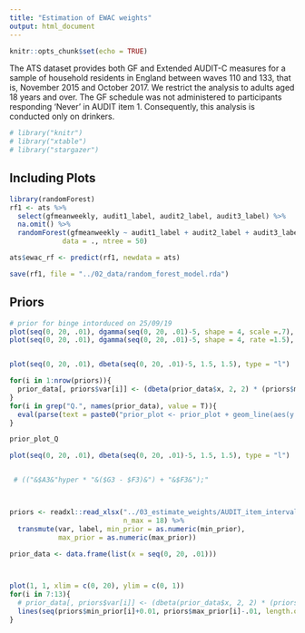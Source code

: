 ```yaml
---
title: "Estimation of EWAC weights"
output: html_document
---
```


```r
knitr::opts_chunk$set(echo = TRUE)


```

The ATS dataset provides both GF and Extended AUDIT-C measures for a sample of household residents in England between waves 110 and 133, that is, November 2015 and October 2017. We restrict the analysis to adults aged 18 years and over. The GF schedule was not administered to participants responding 'Never' in AUDIT item 1. Consequently, this analysis is conducted only on drinkers.


```r

# library("knitr")
# library("xtable")
# library("stargazer")


```

## Including Plots


 
```r

library(randomForest)
rf1 <- ats %>% 
  select(gfmeanweekly, audit1_label, audit2_label, audit3_label) %>% 
  na.omit() %>%
  randomForest(gfmeanweekly ~ audit1_label + audit2_label + audit3_label,
             data = ., ntree = 50)

ats$ewac_rf <- predict(rf1, newdata = ats)

save(rf1, file = "../02_data/random_forest_model.rda")

```
## Priors


```r
# prior for binge intorduced on 25/09/19
plot(seq(0, 20, .01), dgamma(seq(0, 20, .01)-5, shape = 4, scale =.7), type = "l")
plot(seq(0, 20, .01), dgamma(seq(0, 20, .01)-5, shape = 4, rate =1.5), type = "l")


plot(seq(0, 20, .01), dbeta(seq(0, 20, .01)-5, 1.5, 1.5), type = "l")

```


```r

for(i in 1:nrow(priors)){
  prior_data[, priors$var[i]] <- (dbeta(prior_data$x, 2, 2) * (priors$max_prior[i] - priors$min_prior[i])) + priors$min_prior[i]
}
for(i in grep("Q.", names(prior_data), value = T)){
  eval(parse(text = paste0("prior_plot <- prior_plot + geom_line(aes(y = prior_data[,'", i, "']), group = '", i, "')")))
}

prior_plot_Q

plot(seq(0, 20, .01), dbeta(seq(0, 20, .01)-5, 1.5, 1.5), type = "l")


 # (("&$A3&"hyper * "&($G3 - $F3)&") + "&$F3&");"



priors <- readxl::read_xlsx("../03_estimate_weights/AUDIT_item_intervals.xlsx",
                            n_max = 18) %>% 
  transmute(var, label, min_prior = as.numeric(min_prior), 
            max_prior = as.numeric(max_prior))

prior_data <- data.frame(list(x = seq(0, 20, .01))) 



plot(1, 1, xlim = c(0, 20), ylim = c(0, 1))
for(i in 7:13){
  # prior_data[, priors$var[i]] <- (dbeta(prior_data$x, 2, 2) * (priors$max_prior[i] - priors$min_prior[i])) + priors$min_prior[i]
  lines(seq(priors$min_prior[i]+0.01, priors$max_prior[i]-.01, length.out = 99), qbeta(seq(0.01, .99, length.out = 99), 2, 2)* (priors$max_prior[i] - priors$min_prior[i]) + priors$min_prior[i] )
}
```


